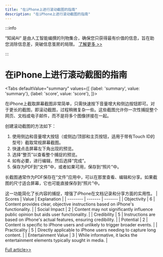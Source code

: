 ```yaml
---
title: "在iPhone上进行滚动截图的指南"
description: "在iPhone上进行滚动截图的指南"
---
```



:::info

“知闻AI“ 是由人工智能编撰的刊物集合，确保您只获得最有价值的信息，旨在助您消除信息差，突破信息茧房的局限。  [了解更多 >>](/)

:::

# 在iPhone上进行滚动截图的指南


<Tabs
	defaultValue="summary"
	values={[
	{label: 'summary', value: 'summary'},
	{label: 'score', value: 'score'},
]}>
<TabItem value="summary">


在iPhone上截取屏幕截图非常简单，只需快速按下音量增大和侧边按钮即可。对于更长的截图，即滚动截图，过程稍微复杂一些。这些截图允许你一次性捕捉整个网页、文档或电子邮件，而不是将多个图像拼接在一起。

创建滚动截图的方法如下：
1. 使用侧边和音量增大按钮（或侧边/顶部和主页按钮，适用于带有Touch ID的型号）截取常规屏幕截图。
2. 快速点击屏幕左下角出现的预览。
3. 选择“整页”以查看整个捕捉的预览。
4. 如有必要，进行编辑，然后选择“完成”。
5. 保存为PDF到“文件”中，或者如果可用，保存到“照片”中。

长截图通常作为PDF保存在“文件”应用中，可以在那里查看、编辑和分享。如果截图的尺寸适合屏幕，它也可能直接保存到“照片”中。

这一功能简化了长内容的捕捉，增强了iPhone在文档记录和分享方面的实用性。
</TabItem>
<TabItem value="score">
	| Scores     | Value   | Explanation |
	| -------- | ------- | ------- |
	| Objectivity  | 6    | Content provides clear, objective instructions based on iPhone's functionality.    |
	| Social Impact | 2     | Content may not significantly influence public opinion but aids user functionality.    |
	| Credibility    | 5    | Instructions are based on iPhone's actual features, ensuring credibility.    |
	| Potential    | 2    | Content is specific to iPhone users and unlikely to trigger broader events.    |
	| Practicality    | 5    | Directly applicable to iPhone users needing to capture long content.    |
	| Entertainment Value    | 3    | While informative, it lacks the entertainment elements typically sought in media.    |
</TabItem>
</Tabs>

[Full article>>](https://www.cnet.com/tech/mobile/how-to-take-long-screenshots-on-your-iphone-and-save-them-to-your-photos/#ftag=CAD590a51e)
